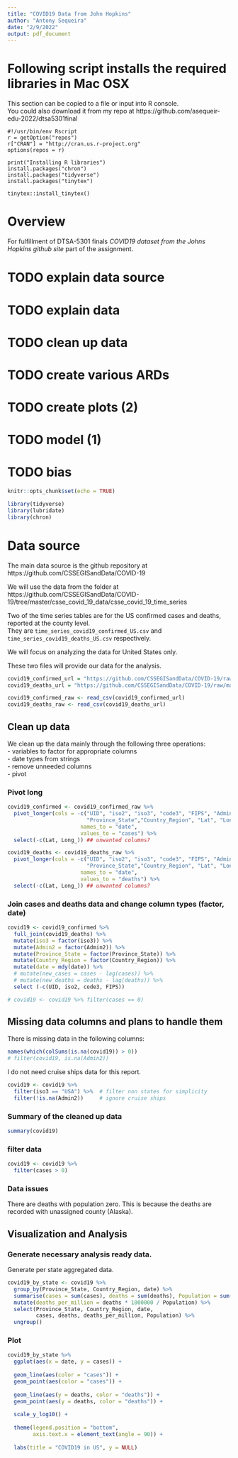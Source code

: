 ```yaml
---
title: "COVID19 Data from John Hopkins"
author: "Antony Sequeira"
date: "2/9/2022"
output: pdf_document
---
```


# Following script installs the required libraries in Mac OSX
This section can be copied to a file or input into R console.  
You could also download it from my repo at https://github.com/asequeir-edu-2022/dtsa5301final

```
#!/usr/bin/env Rscript
r = getOption("repos")
r["CRAN"] = "http://cran.us.r-project.org"
options(repos = r)

print("Installing R libraries")
install.packages("chron")
install.packages("tidyverse")
install.packages("tinytex")

tinytex::install_tinytex()
```

# Overview
For fulfillment of DTSA-5301 finals *COVID19 dataset from the Johns Hopkins github site* part of the assignment.

# TODO explain data source
# TODO explain data
# TODO clean up data
# TODO create various ARDs
# TODO create plots (2)
# TODO model (1)
# TODO bias

```r
knitr::opts_chunk$set(echo = TRUE)

library(tidyverse)
library(lubridate)
library(chron)
```
# Data source
The main data source is the github repository at
https://github.com/CSSEGISandData/COVID-19

We will use the data from the folder at  
https://github.com/CSSEGISandData/COVID-19/tree/master/csse_covid_19_data/csse_covid_19_time_series

Two of the time series tables are for the US confirmed cases and deaths, reported at the county level.  
They are `time_series_covid19_confirmed_US.csv` and `time_series_covid19_deaths_US.csv` respectively.

We will focus on analyzing the data for United States only.

These two files will provide our data for the analysis.

```r
covid19_confirmed_url = "https://github.com/CSSEGISandData/COVID-19/raw/master/csse_covid_19_data/csse_covid_19_time_series/time_series_covid19_confirmed_US.csv"
covid19_deaths_url = "https://github.com/CSSEGISandData/COVID-19/raw/master/csse_covid_19_data/csse_covid_19_time_series/time_series_covid19_deaths_US.csv"

covid19_confirmed_raw <- read_csv(covid19_confirmed_url)
covid19_deaths_raw <- read_csv(covid19_deaths_url)
```


## Clean up data
We clean up the data mainly through the following three operations:  
- variables to factor for appropriate columns  
- date types from strings  
- remove unneeded columns  
- pivot

### Pivot long 

```r
covid19_confirmed <- covid19_confirmed_raw %>%
  pivot_longer(cols = -c("UID", "iso2", "iso3", "code3", "FIPS", "Admin2",
                         "Province_State","Country_Region", "Lat", "Long_", "Combined_Key"),
                       names_to = "date",
                       values_to = "cases") %>%
  select(-c(Lat, Long_)) ## unwanted columns?

covid19_deaths <- covid19_deaths_raw %>%
  pivot_longer(cols = -c("UID", "iso2", "iso3", "code3", "FIPS", "Admin2",
                         "Province_State","Country_Region", "Lat", "Long_", "Combined_Key", "Population"),
                       names_to = "date",
                       values_to = "deaths") %>%
  select(-c(Lat, Long_)) ## unwanted columns?

```

### Join cases and deaths data and change column types (factor, date)


```r

covid19 <- covid19_confirmed %>%
  full_join(covid19_deaths) %>%
  mutate(iso3 = factor(iso3)) %>%
  mutate(Admin2 = factor(Admin2)) %>%
  mutate(Province_State = factor(Province_State)) %>%
  mutate(Country_Region = factor(Country_Region)) %>%
  mutate(date = mdy(date)) %>%
  # mutate(new_cases = cases - lag(cases)) %>%
  # mutate(new_deaths = deaths - lag(deaths)) %>%
  select (-c(UID, iso2, code3, FIPS))

# covid19 <- covid19 %>% filter(cases == 0)
```


## Missing data columns and plans to handle them
There is missing data in the following columns:
```r
names(which(colSums(is.na(covid19)) > 0))
# filter(covid19, is.na(Admin2))
```

I do not need cruise ships data for this report.
```r
covid19 <- covid19 %>%
  filter(iso3 == "USA") %>%  # filter non states for simplicity
  filter(!is.na(Admin2))     # ignore cruise ships
```

### Summary of the cleaned up data

```r
summary(covid19)
```

### filter data
```r
covid19 <- covid19 %>%
  filter(cases > 0)
```

### Data issues
There are deaths with population zero. This is because the deaths are recorded with unassigned county (Alaska).



## Visualization and Analysis

### Generate necessary analysis ready data.  

Generate per state aggregated data.

```r
covid19_by_state <- covid19 %>%
  group_by(Province_State, Country_Region, date) %>%
  summarise(cases = sum(cases), deaths = sum(deaths), Population = sum(Population)) %>%
  mutate(deaths_per_million = deaths * 1000000 / Population) %>%
  select(Province_State, Country_Region, date, 
         cases, deaths, deaths_per_million, Population) %>%
  ungroup()
```

### Plot 
```r
covid19_by_state %>%
  ggplot(aes(x = date, y = cases)) +
  
  geom_line(aes(color = "cases")) +
  geom_point(aes(color = "cases")) +
  
  geom_line(aes(y = deaths, color = "deaths")) +
  geom_point(aes(y = deaths, color = "deaths")) +
  
  scale_y_log10() +
  
  theme(legend.position = "bottom",
        axis.text.x = element_text(angle = 90)) +
  
  labs(title = "COVID19 in US", y = NULL)
```
